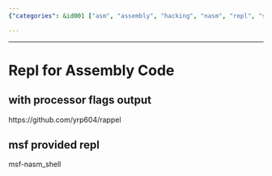 ```yaml
---
{"categories": &id001 ["asm", "assembly", "hacking", "nasm", "repl", "self-learning"], "category": "Programming Languages", "date": "2022-07-13 03:09:59", "description": "This article discusses a Repl (Read-Eval-Print Loop) for Assembly code with processor flags output, developed by yrp604 and available on the GitHub repository named 'rappel'. Moreover, it introduces an msf provided Repl called 'msf-nasm_shell'.", "tags": *id001, "title": "Repl for Assembly Code"}

---
```


------

# Repl for Assembly Code

## with processor flags output
https://github.com/yrp604/rappel

## msf provided repl
msf-nasm_shell

